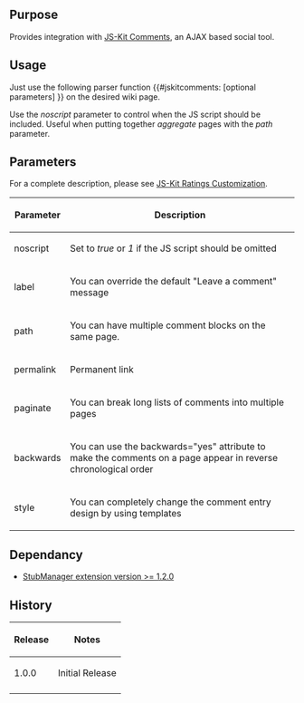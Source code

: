 {{Extension
|name        = JSKitComments
|status      = beta
|author      = [[user:jldupont|Jean-Lou Dupont]]
|image       =
|version     = 1.0.0
|update      =
|mediawiki   = 1.11 (should work on other versions)
|download    = [http://mediawiki.googlecode.com/svn/trunk/extensions/JSKitComments/ SVN]
|readme      =
|changelog   = See SVN ($Id: JSKitComments.doc.wikitext 930 2008-01-16 00:16:03Z jeanlou.dupont $)
|description = 
|parameters  =
|rights      =
|example     =
}}
== Purpose ==
Provides integration with [http://js-kit.com/comments/ JS-Kit Comments], an AJAX based social tool.

== Usage ==
Just use the following parser function <nowiki>{{#jskitcomments: [optional parameters] }}</nowiki> on the desired wiki page.

Use the ''noscript'' parameter to control when the JS script should be included. Useful when putting together ''aggregate'' pages with the ''path'' parameter.
== Parameters ==
For a complete description, please see [http://js-kit.com/comments/custom.html JS-Kit Ratings Customization].
{|border=1 class='sortable'
! Parameter !! Description
|-
| noscript || Set to ''true'' or ''1'' if the JS script should be omitted
|-
| label     || You can override the default "Leave a comment" message
|-
| path      || You can have multiple comment blocks on the same page.
|-
| permalink || Permanent link
|-
| paginate  || You can break long lists of comments into multiple pages
|-
| backwards || You can use the backwards="yes" attribute to make the comments on a page appear in reverse chronological order
|-
| style     || You can completely change the comment entry design by using templates
|}

<!--{{
== Example ==
[[{{FULLPAGENAMEE}}/Tests]]
}}-->

== Dependancy ==
* [[Extension:StubManager|StubManager extension version >= 1.2.0 ]]
{{Pear|JSKitComments}}

== History ==
{|border=1
! Release !! Notes
|-
| 1.0.0 || Initial Release
|-
|}
